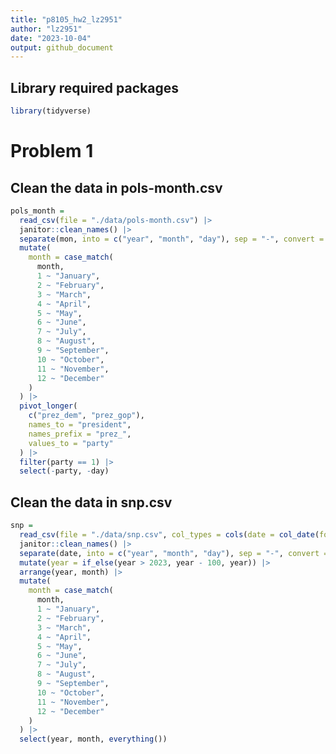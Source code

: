 ```yaml
---
title: "p8105_hw2_lz2951"
author: "lz2951"
date: "2023-10-04"
output: github_document
---
```


## Library required packages

```r
library(tidyverse)
```

# Problem 1

## Clean the data in pols-month.csv

```r
pols_month = 
  read_csv(file = "./data/pols-month.csv") |> 
  janitor::clean_names() |>
  separate(mon, into = c("year", "month", "day"), sep = "-", convert = TRUE) |>
  mutate(
    month = case_match(
      month,
      1 ~ "January",
      2 ~ "February",
      3 ~ "March",
      4 ~ "April",
      5 ~ "May",
      6 ~ "June",
      7 ~ "July",
      8 ~ "August",
      9 ~ "September",
      10 ~ "October",
      11 ~ "November",
      12 ~ "December"
    )
  ) |>
  pivot_longer(
    c("prez_dem", "prez_gop"),
    names_to = "president",
    names_prefix = "prez_",
    values_to = "party"
  ) |>
  filter(party == 1) |>
  select(-party, -day)
```

## Clean the data in snp.csv

```r
snp = 
  read_csv(file = "./data/snp.csv", col_types = cols(date = col_date(format = "%m/%d/%y"))) |>
  janitor::clean_names() |>
  separate(date, into = c("year", "month", "day"), sep = "-", convert = TRUE) |>
  mutate(year = if_else(year > 2023, year - 100, year)) |>
  arrange(year, month) |>
  mutate(
    month = case_match(
      month,
      1 ~ "January",
      2 ~ "February",
      3 ~ "March",
      4 ~ "April",
      5 ~ "May",
      6 ~ "June",
      7 ~ "July",
      8 ~ "August",
      9 ~ "September",
      10 ~ "October",
      11 ~ "November",
      12 ~ "December"
    )
  ) |>
  select(year, month, everything())
```

